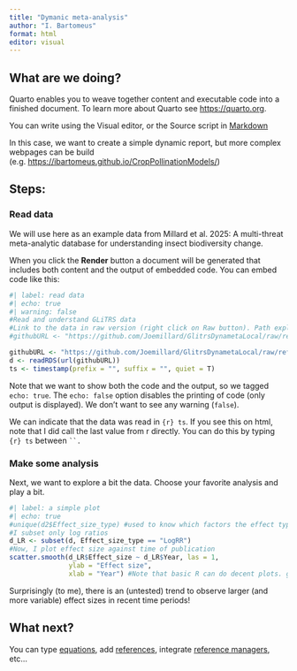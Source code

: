 ```yaml
---
title: "Dymanic meta-analysis"
author: "I. Bartomeus"
format: html
editor: visual
---
```


## What are we doing?

Quarto enables you to weave together content and executable code into a finished document. To learn more about Quarto see <https://quarto.org>.

You can write using the Visual editor, or the Source script in [Markdown](https://rmarkdown.rstudio.com/lesson-1.html)

In this case, we want to create a simple dynamic report, but more complex webpages can be build (e.g. <https://ibartomeus.github.io/CropPollinationModels/>)

## Steps:

### Read data

We will use here as an example data from Millard et al. 2025: A multi-threat meta-analytic database for understanding insect biodiversity change.

When you click the **Render** button a document will be generated that includes both content and the output of embedded code. You can embed code like this:

```r
#| label: read data
#| echo: true
#| warning: false
#Read and understand GLiTRS data
#Link to the data in raw version (right click on Raw button). Path explained in the original repo Readme file.
#githubURL <- "https://github.com/Joemillard/GlitrsDynametaLocal/raw/refs/heads    /master/inst/shiny_data/current_data.rds" #alternative data.

githubURL <- "https://github.com/Joemillard/GlitrsDynametaLocal/raw/refs/heads/master/inst/shiny_data/prior_data.rds"
d <- readRDS(url(githubURL))
ts <- timestamp(prefix = "", suffix = "", quiet = T)
```

Note that we want to show both the code and the output, so we tagged `echo: true`. The `echo: false` option disables the printing of code (only output is displayed). We don't want to see any warning (`false`).

We can indicate that the data was read in `{r} ts`. If you see this on html, note that I did call the last value from r directly. You can do this by typing ``` {r} ts ``` between ``` ``. ```

### Make some analysis

Next, we want to explore a bit the data. Choose your favorite analysis and play a bit.

```r
#| label: a simple plot
#| echo: true
#unique(d2$Effect_size_type) #used to know which factors the effect type column can take
#I subset only log ratios
d_LR <- subset(d, Effect_size_type == "LogRR")
#Now, I plot effect size against time of publication
scatter.smooth(d_LR$Effect_size ~ d_LR$Year, las = 1,
               ylab = "Effect size",
               xlab = "Year") #Note that basic R can do decent plots. gggplot is not invoked here.

```

Surprisingly (to me), there is an (untested) trend to observe larger (and more variable) effect sizes in recent time periods!

## What next?

You can type [equations](https://quarto.org/docs/visual-editor/technical.html), add [references](https://quarto.org/docs/authoring/citations.html), integrate [reference managers](https://academicnext.wordpress.com/2024/07/28/top-10-reference-managers-for-quarto-by-rstudio-posit/), etc...
